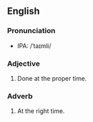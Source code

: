 ==English==
===Pronunciation===
*IPA: /ˈtaɪmli/

===Adjective===
# Done at the proper time.

===Adverb===
# At the right time.
